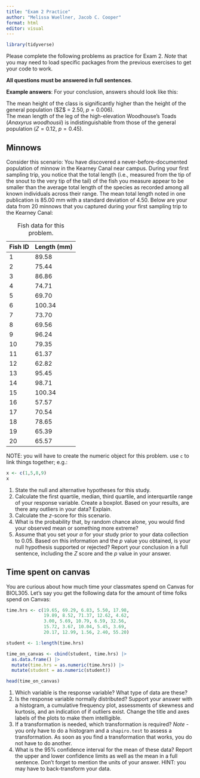 ```yaml
---
title: "Exam 2 Practice"
author: "Melissa Wuellner, Jacob C. Cooper"
format: html
editor: visual
---
```


```r
library(tidyverse)
```

Please complete the following problems as practice for Exam 2. *Note* that you may need to load specific packages from the previous exercises to get your code to work.

**All questions must be answered in full sentences**.

**Example answers**: For your conclusion, answers should look like this:

| The mean height of the class is significantly higher than the height of the general population (\$Z\$ = 2.50, $p = 0.006$).

| The mean length of the leg of the high-elevation Woodhouse's Toads (*Anaxyrus woodhousii*) is indistinguishable from those of the general population ($Z = 0.12$, $p = 0.45$).

## Minnows

Consider this scenario: You have discovered a never-before-documented population of minnow in the Kearney Canal near campus. During your first sampling trip, you notice that the total length (i.e., measured from the tip of the snout to the very tip of the tail) of the fish you measure appear to be smaller than the average total length of the species as recorded among all known individuals across their range. The mean total length noted in one publication is 85.00 mm with a standard deviation of 4.50. Below are your data from 20 minnows that you captured during your first sampling trip to the Kearney Canal:

| Fish ID | Length (mm) |
|---------|-------------|
| 1       | 89.58       |
| 2       | 75.44       |
| 3       | 86.86       |
| 4       | 74.71       |
| 5       | 69.70       |
| 6       | 100.34      |
| 7       | 73.70       |
| 8       | 69.56       |
| 9       | 96.24       |
| 10      | 79.35       |
| 11      | 61.37       |
| 12      | 62.82       |
| 13      | 95.45       |
| 14      | 98.71       |
| 15      | 100.34      |
| 16      | 57.57       |
| 17      | 70.54       |
| 18      | 78.65       |
| 19      | 65.39       |
| 20      | 65.57       |

: Fish data for this problem.

NOTE: you will have to create the numeric object for this problem. use `c` to link things together; e.g.:

```r
x <- c(1,5,8,9)
x
```

1.  State the null and alternative hypotheses for this study.
2.  Calculate the first quartile, median, third quartile, and interquartile range of your response variable. Create a boxplot. Based on your results, are there any outliers in your data? Explain.
3.  Calculate the $z$-score for this scenario.
4.  What is the probability that, by random chance alone, you would find your observed mean or something more extreme?
5.  Assume that you set your $\alpha$ for your study prior to your data collection to 0.05. Based on this information and the $p$ value you obtained, is your null hypothesis supported or rejected? Report your conclusion in a full sentence, including the $Z$ score and the $p$ value in your answer.

## Time spent on canvas

You are curious about how much time your classmates spend on Canvas for BIOL305. Let's say you get the following data for the amount of time folks spend on Canvas:

```r
time.hrs <- c(19.65, 69.29, 6.83, 5.50, 17.98,
              19.89, 8.52, 71.37, 12.62, 4.62,
              3.00, 5.69, 10.79, 6.59, 32.56, 
              15.72, 3.67, 10.04, 5.45, 3.69, 
              20.17, 12.99, 1.56, 2.40, 55.20)

student <- 1:length(time.hrs)

time_on_canvas <- cbind(student, time.hrs) |> 
  as.data.frame() |> 
  mutate(time.hrs = as.numeric(time.hrs)) |> 
  mutate(student = as.numeric(student))

head(time_on_canvas)
```

1.  Which variable is the response variable? What type of data are these?
2.  Is the response variable normally distributed? Support your answer with a histogram, a cumulative frequency plot, assessments of skewness and kurtosis, and an indication of if outliers exist. Change the title and axes labels of the plots to make them intelligible.
3.  If a transformation is needed, which transformation is required? *Note* - you only have to do a histogram and a `shapiro.test` to assess a transformation. As soon as you find a transformation that works, you do not have to do another.
4.  What is the 95% confidence interval for the mean of these data? Report the upper and lower confidence limits as well as the mean in a full sentence. Don't forget to mention the units of your answer. HINT: you may have to back-transform your data.
